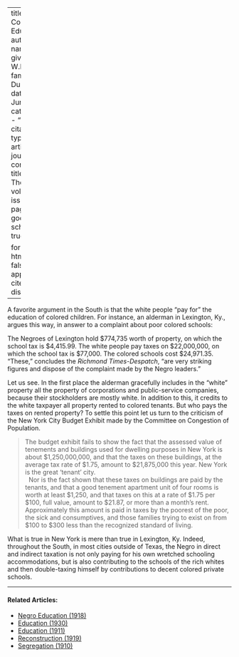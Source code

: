 
---
title: 'The Cost of Education'
author:
  - name:
      given: W.E.B.
      family: Du Bois
date: Jun. 1911
categories: 
  - ""
citation: 
  type: article-journal
  container-title: The Crisis
  volume: 3
  issue: 2
  page: 69
google-scholar: true

format:
  html:
    toc: false
    appendix-cite-as: display
---



A favorite argument in the South is that the white people "pay for" the education of colored children. For instance, an alderman in Lexington, Ky., argues this way, in answer to a complaint about poor colored schools:

The Negroes of Lexington hold $774,735 worth of property, on which the school tax is $4,415.99. The white people pay taxes on $22,000,000, on which the school tax is $77,000. The colored schools cost $24,971.35. "These," concludes the *Richmond Times-Despatch*, "are very striking figures and dispose of the complaint made by the Negro leaders."

Let us see. In the first place the alderman gracefully includes in the "white" property all the property of corporations and public-service companies, because their stockholders are mostly white. In addition to this, it credits to the white taxpayer all property rented to colored tenants. But who pays the taxes on rented property? To settle this point let us turn to the criticism of the New York City Budget Exhibit made by the Committee on Congestion of Population.

> The budget exhibit fails to show the fact that the assessed value of tenements and buildings used for dwelling purposes in New York is about $1,250,000,000, and that the taxes on these buildings, at the average tax rate of $1.75, amount to $21,875,000 this year. New York is the great 'tenant' city.    
> &nbsp;
> Nor is the fact shown that these taxes on buildings are paid by the tenants, and that a good tenement apartment unit of four rooms is worth at least $1,250, and that taxes on this at a rate of $1.75 per $100, full value, amount to $21.87, or more than a month's rent. Approximately this amount is paid in taxes by the poorest of the poor, the sick and consumptives, and those families trying to exist on from $100 to $300 less than the recognized standard of living.

What is true in New York is mere than true in Lexington, Ky. Indeed, throughout the South, in most cities outside of Texas, the Negro in direct and indirect taxation is not only paying for his own wretched schooling accommodations, but is also contributing to the schools of the rich whites and then double-taxing himself by contributions to decent colored private schools.

<!-- Similar articles start here -->
<div  class="clear-wrap"></div>
<hr>
#### Related Articles:

* [Negro Education (1918)](/Volumes/15/04/negro_education.html)
* [Education (1930)](/Volumes/37/02/education.html)
* [Education (1911)](/Volumes/01/04/education.html)
* [Reconstruction (1919)](/Volumes/18/03/reconstruction.html)
* [Segregation (1910)](/Volumes/01/01/Segregation.html)

<!-- Similar articles end here -->